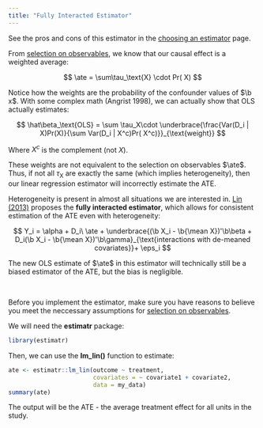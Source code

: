 ```yaml
---
title: "Fully Interacted Estimator"
---
```


::: small
See the pros and cons of this estimator in the [choosing an estimator](soochoose.qmd) page.
:::

From [selection on observables](soo.qmd), we know that our causal effect is a weighted average:

$$
\ate = \sum\tau_\text{X} \cdot Pr( X)
$$

Notice how the weights are the probability of the confounder values of $\b x$. With some complex math (Angrist 1998), we can actually show that OLS actually estimates:

$$
\hat\beta_\text{OLS} = \sum \tau_X\cdot \underbrace{\frac{Var(D_i | X)Pr(X)}{\sum Var(D_i | X^c)Pr( X^c)}}_{\text{weight}}
$$

::: small
Where $X^c$ is the complement (not $X$).
:::

These weights are not equivalent to the selection on observables $\ate$. Thus, if not all $\tau_\text{X}$ are exactly the same (which implies heterogeneity), then our linear regression estimator will incorrectly estimate the ATE.

Heterogeneity is present in almost all situations we are interested in. [Lin (2013)](https://projecteuclid.org/journals/annals-of-applied-statistics/volume-7/issue-1/Agnostic-notes-on-regression-adjustments-to-experimental-data--Reexamining/10.1214/12-AOAS583.full) proposes the **fully interacted estimator**, which allows for consistent estimation of the ATE even with heterogeneity:

$$
Y_i = \alpha + D_i\ \ate + \underbrace{(\b X_i - \b{\mean X})'\b\beta + D_i(\b X_i - \b{\mean X})'\b\gamma}_{\text{interactions with de-meaned covariates}}+ \eps_i
$$

The new OLS estimate of $\ate$ in this estimator will technically still be a biased estimator of the ATE, but the bias is negligible.

<br />

Before you implement the estimator, make sure you have reasons to believe you meet the neccessary assumptions for [selection on observables](soo.qmd).

We will need the **estimatr** package:

```r
library(estimatr)
```

Then, we can use the **lm_lin()** function to estimate:

```r
ate <- estimatr::lm_lin(outcome ~ treatment,
                        covariates = ~ covariate1 + covariate2,
                        data = my_data)
summary(ate)
```

The output will be the ATE - the average treatment effect for all units in the study.

<br />

